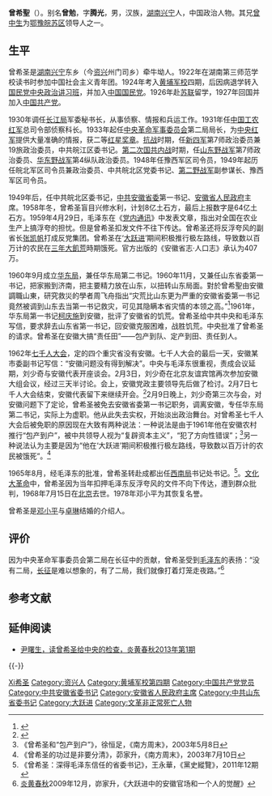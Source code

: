 {{More footnotes needed|time=2021-05-01T12:43:22+00:00}}
{{Infobox_officeholder
| name         = 曾希圣
| image name   = Zeng Xisheng.jpg
| width        = 250px
| office1      = {{CPC}}[[中共中央华东局|中央华东局]]第二书记
| term_start1  = 1962年2月
| term_end1    = 1965年8月
| predecessor1 = 
| successor1   = 
| office2      = {{CPC}}[[中共中央西南局|中央西南局]]书记
| term_start2  = 1965年8月
| term_end2    = 不明
| predecessor2 = 
| successor2   = 机构瘫痪
| office3      = {{CPC}}[[中国共产党安徽省委员会|安徽省委员会]]第一书记
| term_start3  = 1952年1月
| term_end3    = 1962年2月
| predecessor3 = 职务创立
| successor3   = [[李葆华|李葆华]]
| office4      = {{CPC}}[[中国共产党山东省委员会|山东省委员会]]第一书记
| term_start4  = 1960年
| term_end4    = 1962年
| predecessor4 = [[舒同|舒同]]
| successor4   = [[谭启龙|谭启龙]]
| office5      = {{PRC}}[[安徽省人民政府|安徽省人民政府]]主席
| term_start5  = 1952年8月
| term_end5    = 1955年3月
| predecessor5 = 职务创立
| successor5   = [[黄岩_(人名)|黄岩]]
| office6      = {{CPC}}[[中国共产党皖北区委员会|皖北区委员会]]书记
| term_start6  = 1949年4月
| term_end6    = 1952年1月
| predecessor6 = 职务创立
| successor6   = 职务废除
| sex          = 男
| different name = 曾勉、曾腾光
| party          = {{CPC}}
| nationality    = {{PRC}}
| native place   = 
| date of birth  = {{Birth date|1904|10|11}}
| place of birth = {{QING}}[[湖南|湖南]][[资兴|兴宁]]（今资兴）
| date of death  = {{Death date and age|1968|07|15|1904|10|11}}
| place of death = {{PRC}}[[北京|北京]]
| spouse     = 余叔
| relatives  = 
| children   =
| profession =
| religion   = 
| signature  =
| website    =
| educate    = [[黄埔军校|黄埔军校]]四期<br>[[国民党中央政治讲习班|国民党中央政治讲习班]]
| past       = 
| work       =
}}

'''曾希聖'''（{{bd|1904年|10月11日|1968年|7月15日|catIdx=C}}）。别名'''曾勉'''，字'''腾光'''，男，汉族，[[湖南省|湖南]][[资兴市|兴宁]]人，中国政治人物。其兄[[曾中生|曾中生]]为[[鄂豫皖苏区|鄂豫皖苏区]]领导人之一。

== 生平 ==
曾希圣是[[湖南省|湖南]][[资兴市|兴宁]]东乡（今[[资兴市|资兴]]州门司乡）牵牛坳人。1922年在湖南第三师范学校读书时参加中国社会主义青年团。1924年考入[[黄埔军校|黄埔军校]]四期，后因病退学转入[[国民党中央政治讲习班|国民党中央政治讲习班]]，并加入[[中国国民党|中国国民党]]。1926年赴[[苏联|苏联]]留学，1927年回国并加入[[中国共产党|中国共产党]]。

1930年调任[[长江局|长江局]]军委秘书长，从事侦察、情报和兵运工作。1931年任[[中国工农红军|中国工农红军]]总司令部侦察科长。1933年起任[[中华苏维埃共和国中央革命军事委员会|中央革命军事委员会]]第二局局长，为[[中央红军|中央红军]]提供大量准确的情报，获二等[[红星奖章|红星奖章]]。[[抗战|抗战]]时期，任[[新四军|新四军]]第7师政治委员兼19旅政治委员，中共皖江区委书记。[[第二次国共内战|第二次国共内战]]时期，任[[山东野战军|山东野战军]]第7师政治委员、[[华东野战军|华东野战军]]第4纵队政治委员。1948年任豫西军区司令员，1949年起历任皖北军区司令员兼政治委员、中共皖北区党委书记、[[第二野战军|第二野战军]]副参谋长、豫西军区司令员。

1949年后，任中共皖北区委书记，[[中共安徽省委|中共安徽省委]]第一书记、[[安徽省人民政府|安徽省人民政府]]主席。1958年冬，曾希圣盲目兴修水利，计划8亿土石方，最后上报数字是64亿土石方。1959年4月29日，毛泽东在《[[党内通讯|党内通讯]]》中发表文章，指出对全国在农业生产上搞浮夸的担忧。但是曾希圣扣发文件不往下传达。曾希圣还将反浮夸风的副省长[[张凯帆|张凯帆]]打成反党集团。曾希圣在‘[[大跃进|大跃进]]’期间积极推行极左路线，导致数以百万计的农民在[[三年大飢荒|三年大飢荒]]時期饿死。官方出版的《安徽省志·人口志》承认为407万。

1960年9月成立[[华东局|华东局]]，兼任华东局第二书记。1960年11月，又兼任山东省委第一书记，把家搬到济南，把主要精力放在山东，以扭转山东局面。對於曾希聖由安徽調職山東，研究救災的學者周飞舟指出“灾荒比山东更为严重的安徽省委第一书记竟然被调到山东去当第一书记救灾，可见其隐瞒本省灾情的本领之高。”<ref>{{cite journal|title=三年自然灾害”时期我国省级政府对灾荒的反应和救助研究|last=周飞舟|journal=社会学研究|issue=2|date=2003|page=59|url=http://shxyj.ajcass.org/Admin/UploadFile/20130926008/2015-08-25/Issue/ngnwrc5j.pdf|archiveurl=https://web.archive.org/web/20220105040352/http://shxyj.ajcass.org/Admin/UploadFile/20130926008/2015-08-25/Issue/ngnwrc5j.pdf|archivedate=2022-01-05}}</ref>1961年，华东局第一书记[[柯庆施|柯庆施]]到安徽，批评了安徽省的饥荒。曾希圣给中共中央和毛泽东写信，要求辞去山东省第一书记，回安徽克服困难，战胜饥荒。中央批准了曾希圣的请求。曾希圣在安徽大搞“责任田”——包产到队、定产到田、责任到人。

1962年[[七千人大会|七千人大会]]，定的四个重灾省没有安徽。七千人大会的最后一天，安徽某市委副书记写信：“安徽问题没有得到解决”。中央与毛泽东很重视，责成会议延期，刘少奇与安徽代表开座谈会。2月3日，刘少奇在北京友谊宾馆再次参加安徽大组会议，经过三天半讨论。会上，安徽党政主要领导先后做了检讨。2月7日七千人大会结束，安徽代表留下来继续开会。<ref>{{Cite web |url=http://www.doc88.com/p-9913459253875.html |title=尹家民：《“大跃进”前后的安徽省委两书记》，《党史博览》2015年8月刊 |access-date=2019-05-07 |archive-date=2020-11-26 |archive-url=https://web.archive.org/web/20201126183314/http://www.doc88.com/p-9913459253875.html |dead-url=no }}</ref>2月9日晚上，刘少奇第三次与会，对安徽问题下了定论，曾希圣被免去安徽省委第一书记职务，调离安徽，专任华东局第二书记，实际上为虚职。他从此失去实权，开始淡出政治舞台。对曾希圣七千人大会后被免职的原因现在大致有两种说法：一种说法是由于1961年他在安徽农村推行“包产到户”，被中共领导人视为“复辟资本主义”，“犯了方向性错误”；<ref>《曾希圣和“包产到户”》，徐恒足，《南方周末》，2003年5月8日</ref>另一种说法认为主要是因为“他在‘大跃进’期间积极推行极左路线，导致数以百万计的农民被饿死”。<ref>《曾希圣的功过是非要分清》，茆家升，《南方周末》，2003年7月10日</ref>

1965年8月，经毛泽东的批准，曾希圣转赴成都出任[[西南局|西南局]]书记处书记。<ref>《曾希圣：深得毛泽东信任的省委书记》，王永華，《黨史縱覽》，2011年12期</ref>。[[文化大革命|文化大革命]]中，曾希圣因为当年扣押毛泽东反浮夸风的文件不向下传达，遭到群众批判，1968年7月15日在[[北京|北京]]去世。1978年邓小平为其恢复名誉。

曾希圣是[[邓小平|邓小平]]与[[卓琳|卓琳]]结婚的介绍人。<br>

== 评价 ==
因为中央革命军事委员会第二局在长征中的贡献，曾希圣受到[[毛泽东|毛泽东]]的表扬：“没有二局，[[长征|长征]]是难以想象的，有了二局，我们就像打着灯笼走夜路。”<ref name="mjs">[[炎黄春秋|炎黄春秋]]2009年12月，峁家升，《大跃进中的安徽官场和一个人的觉醒》</ref>

== 参考文献 ==
{{Reflist}}

== 延伸阅读 ==
* [http://news.ifeng.com/history/zhongguoxiandaishi/detail_2013_06/30/26956688_0.shtml 尹曙生，读曾希圣给中央的检查，炎黄春秋2013年第1期] {{Wayback|url=http://news.ifeng.com/history/zhongguoxiandaishi/detail_2013_06/30/26956688_0.shtml |date=20190610062129 }}

{{-}}
{{start box}}
{{s-ppo|{{cpc}}}}
{{s-new}}
{{s-title|[[中国共产党安徽省委员会|中国共产党安徽省委员会]][[第一书记|第一书记]]|1952年—1962年}}
{{s-after|[[李葆華|李葆華]]}}
{{s-before|[[舒同|舒同]]}}
{{s-title|[[中国共产党山东省委员会|中国共产党山东省委员会]]第一书记|1960年—1962年}}
{{s-after|[[谭启龙|谭启龙]]|}}
{{s-gov|prc}}
{{s-new}}
{{s-title|[[安徽省人民政府|安徽省人民政府]]主席|1952年—1955年}}
{{s-after|[[黄岩_(1912年)|黄岩]]|安徽省人民委员会省长}}
{{end box}}
{{安徽行政长官}}
{{中华人民共和国安徽省正职领导人|nocat}}
{{中华人民共和国山东省正职领导人|nocat}}
{{八路军和新四军}}

{{Authority control}}

{{DEFAULTSORT:Zeng曾}}
[[Category:曾姓|Xi希圣]]
[[Category:资兴人|Category:资兴人]]
[[Category:黄埔军校第四期|Category:黄埔军校第四期]]
[[Category:中国共产党党员|Category:中国共产党党员]]
[[Category:中共安徽省委书记|Category:中共安徽省委书记]]
[[Category:安徽省人民政府主席|Category:安徽省人民政府主席]]
[[Category:中共山东省委书记|Category:中共山东省委书记]]
[[Category:大跃进|Category:大跃进]]
[[Category:文革非正常死亡人物|Category:文革非正常死亡人物]]